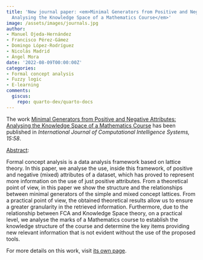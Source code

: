 ```yaml
---
title: 'New journal paper: <em>Minimal Generators from Positive and Negative Attributes:
  Analysing the Knowledge Space of a Mathematics Course</em>'
image: /assets/images/journals.jpg
author:
- Manuel Ojeda‐Hernández
- Francisco Pérez‐Gámez
- Domingo López-Rodríguez
- Nicolás Madrid
- Ángel Mora
date: '2022-08-09T00:00:00Z'
categories:
- Formal concept analysis
- Fuzzy logic
- E-learning
comments:
  giscus:
    repo: quarto-dev/quarto-docs
---
```


The work <u>Minimal Generators from Positive and Negative Attributes: Analysing the Knowledge Space of a Mathematics Course</u> has been published in <em><em>International Journal of Computational Intelligence Systems</em>, 15:58</em>.

<u>Abstract</u>:



Formal concept analysis is a data analysis framework based on lattice theory. In this paper, we analyse the use, inside this framework, of positive and negative (mixed) attributes of a dataset, which has proved to represent more information on the use of just positive attributes. From a theoretical point of view, in this paper we show the structure and the relationships between minimal generators of  the simple and mixed concept lattices. From a practical point of view, the obtained theoretical results allow us to ensure a greater granularity in the retrieved information. Furthermore, due to the relationship between FCA and Knowledge Space theory, on a practical level, we analyse the marks of a Mathematics course to establish the knowledge structure of the course and determine the key items providing new relevant information that is not evident without the use of the proposed tools.





For more details on this work, visit <a href='/publications/journals/2022-ijcis'>its own page</a>.
